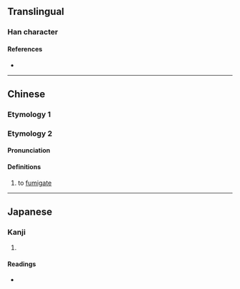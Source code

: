 {{character info}}
==Translingual==

===Han character===
{{Han char|rn=86|rad=火|as=07|sn=11|four=24809|canj=VGF|ids=⿱壯火}}

====References====
* {{Han ref|kx=0673.020|dkj=19078|dj=1081.060|hdz=32206.080|uh=710B|ud=28939|bh=D659|bd=54873}}

----

==Chinese==
===Etymology 1===
{{zh-see|𣴣|a}}

===Etymology 2===
====Pronunciation====
{{zh-pron
|m=zhuàng
|c=zong3
|mc=y
|oc=y
|cat=v
}}

====Definitions====
{{zh-hanzi}}

# to [[fumigate]]

----

==Japanese==

===Kanji===
{{ja-kanji|grade=|rs=火07}}

# {{rfdef|ja|sort=火07}}

====Readings====
* {{ja-readings|on=そう,しょう|kun=}}